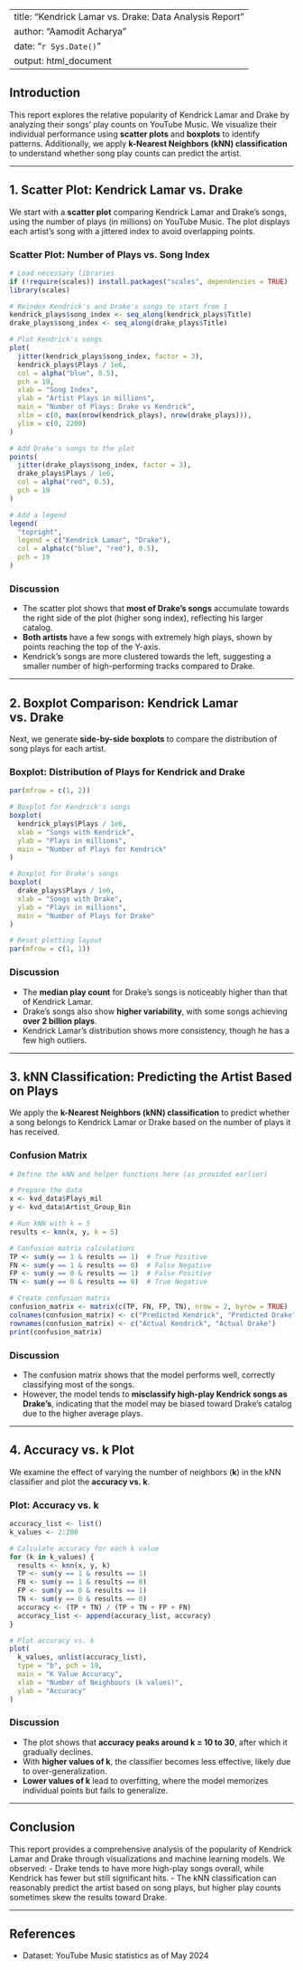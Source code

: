 
---
title: "Kendrick Lamar vs. Drake: Data Analysis Report"
author: "Aamodit Acharya"
date: "`r Sys.Date()`"
output: html_document
---

## Introduction

This report explores the relative popularity of Kendrick Lamar and Drake by analyzing their songs' play counts on YouTube Music. We visualize their individual performance using **scatter plots** and **boxplots** to identify patterns. Additionally, we apply **k-Nearest Neighbors (kNN) classification** to understand whether song play counts can predict the artist.

---

## 1. Scatter Plot: Kendrick Lamar vs. Drake

We start with a **scatter plot** comparing Kendrick Lamar and Drake's songs, using the number of plays (in millions) on YouTube Music. The plot displays each artist’s song with a jittered index to avoid overlapping points.

### Scatter Plot: Number of Plays vs. Song Index

```r
# Load necessary libraries
if (!require(scales)) install.packages("scales", dependencies = TRUE)
library(scales)

# Reindex Kendrick's and Drake's songs to start from 1
kendrick_plays$song_index <- seq_along(kendrick_plays$Title)
drake_plays$song_index <- seq_along(drake_plays$Title)

# Plot Kendrick's songs
plot(
  jitter(kendrick_plays$song_index, factor = 3),
  kendrick_plays$Plays / 1e6,
  col = alpha("blue", 0.5),
  pch = 19,
  xlab = "Song Index",
  ylab = "Artist Plays in millions",
  main = "Number of Plays: Drake vs Kendrick",
  xlim = c(0, max(nrow(kendrick_plays), nrow(drake_plays))),
  ylim = c(0, 2200)
)

# Add Drake's songs to the plot
points(
  jitter(drake_plays$song_index, factor = 3),
  drake_plays$Plays / 1e6,
  col = alpha("red", 0.5),
  pch = 19
)

# Add a legend
legend(
  "topright",
  legend = c("Kendrick Lamar", "Drake"),
  col = alpha(c("blue", "red"), 0.5),
  pch = 19
)
```

### Discussion

- The scatter plot shows that **most of Drake’s songs** accumulate towards the right side of the plot (higher song index), reflecting his larger catalog.
- **Both artists** have a few songs with extremely high plays, shown by points reaching the top of the Y-axis.
- Kendrick’s songs are more clustered towards the left, suggesting a smaller number of high-performing tracks compared to Drake.

---

## 2. Boxplot Comparison: Kendrick Lamar vs. Drake

Next, we generate **side-by-side boxplots** to compare the distribution of song plays for each artist.

### Boxplot: Distribution of Plays for Kendrick and Drake

```r
par(mfrow = c(1, 2))

# Boxplot for Kendrick's songs
boxplot(
  kendrick_plays$Plays / 1e6,
  xlab = "Songs with Kendrick",
  ylab = "Plays in millions",
  main = "Number of Plays for Kendrick"
)

# Boxplot for Drake's songs
boxplot(
  drake_plays$Plays / 1e6,
  xlab = "Songs with Drake",
  ylab = "Plays in millions",
  main = "Number of Plays for Drake"
)

# Reset plotting layout
par(mfrow = c(1, 1))
```

### Discussion

- The **median play count** for Drake’s songs is noticeably higher than that of Kendrick Lamar.
- Drake’s songs also show **higher variability**, with some songs achieving **over 2 billion plays**.
- Kendrick Lamar’s distribution shows more consistency, though he has a few high outliers.

---

## 3. kNN Classification: Predicting the Artist Based on Plays

We apply the **k-Nearest Neighbors (kNN) classification** to predict whether a song belongs to Kendrick Lamar or Drake based on the number of plays it has received.

### Confusion Matrix

```r
# Define the kNN and helper functions here (as provided earlier)

# Prepare the data
x <- kvd_data$Plays_mil
y <- kvd_data$Artist_Group_Bin

# Run kNN with k = 5
results <- knn(x, y, k = 5)

# Confusion matrix calculations
TP <- sum(y == 1 & results == 1)  # True Positive
FN <- sum(y == 1 & results == 0)  # False Negative
FP <- sum(y == 0 & results == 1)  # False Positive
TN <- sum(y == 0 & results == 0)  # True Negative

# Create confusion matrix
confusion_matrix <- matrix(c(TP, FN, FP, TN), nrow = 2, byrow = TRUE)
colnames(confusion_matrix) <- c("Predicted Kendrick", "Predicted Drake")
rownames(confusion_matrix) <- c("Actual Kendrick", "Actual Drake")
print(confusion_matrix)
```

### Discussion

- The confusion matrix shows that the model performs well, correctly classifying most of the songs.
- However, the model tends to **misclassify high-play Kendrick songs as Drake's**, indicating that the model may be biased toward Drake’s catalog due to the higher average plays.

---

## 4. Accuracy vs. k Plot

We examine the effect of varying the number of neighbors (**k**) in the kNN classifier and plot the **accuracy vs. k**.

### Plot: Accuracy vs. k

```r
accuracy_list <- list()
k_values <- 2:200

# Calculate accuracy for each k value
for (k in k_values) {
  results <- knn(x, y, k)
  TP <- sum(y == 1 & results == 1)
  FN <- sum(y == 1 & results == 0)
  FP <- sum(y == 0 & results == 1)
  TN <- sum(y == 0 & results == 0)
  accuracy <- (TP + TN) / (TP + TN + FP + FN)
  accuracy_list <- append(accuracy_list, accuracy)
}

# Plot accuracy vs. k
plot(
  k_values, unlist(accuracy_list),
  type = "b", pch = 19,
  main = "K Value Accuracy",
  xlab = "Number of Neighbours (k values)",
  ylab = "Accuracy"
)
```

### Discussion

- The plot shows that **accuracy peaks around k = 10 to 30**, after which it gradually declines.
- With **higher values of k**, the classifier becomes less effective, likely due to over-generalization.
- **Lower values of k** lead to overfitting, where the model memorizes individual points but fails to generalize.

---

## Conclusion

This report provides a comprehensive analysis of the popularity of Kendrick Lamar and Drake through visualizations and machine learning models. We observed:
- Drake tends to have more high-play songs overall, while Kendrick has fewer but still significant hits.
- The kNN classification can reasonably predict the artist based on song plays, but higher play counts sometimes skew the results toward Drake.

---

## References

- Dataset: YouTube Music statistics as of May 2024